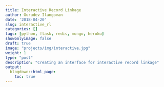 ```yaml
---
title: Interactive Record Linkage
author: Gurudev Ilangovan
date: '2018-04-20'
slug: interactive_rl
categories: []
tags: [python, flask, redis, mongo, heroku]
showonlyimage: false
draft: true
image: "projects/img/interactive.jpg"
weight: 1
type: "post"
description: "Creating an interface for interactive record linkage"
output:
  blogdown::html_page:
    toc: true
---
```



